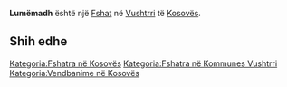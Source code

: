 {{Fshat në Kosovës
 | Emri                = Lumëmadh
| sqi_D_name = Lumëmadh
| sqi_D_FULL_NAME_RO = Lumëmadh
| sqi_D_FULL_NAME_ND_RO = Lumemadh
| sqi_D_SORT_NAME_RG = LUMEMADH
| sqi_D_FULL_NAME_RG = Lumëmadh
| sqi_D_FULL_NAME_ND_RG = Lumemadh
| sqi_V_name = Velikarekë
| sqi_V_FULL_NAME_RO = Velikarekë Lumadh Velikorekë
| sqi_V_FULL_NAME_ND_RO = Velikareke Lumadh Velikoreke
| sqi_V_SORT_NAME_RG = VELIKAREKE LUMADH VELIKOREKE
| sqi_V_FULL_NAME_RG = Velikarekë Lumadh Velikorekë
| sqi_V_FULL_NAME_ND_RG = Velikareke Lumadh Velikoreke
| srp_N_name = Velika Reka
| srp_N_FULL_NAME_RO = Velika Reka
| srp_N_FULL_NAME_ND_RO = Velika Reka
| srp_N_SORT_NAME_RG = VELIKAREKA
| srp_N_FULL_NAME_RG = Velika Reka
| srp_N_FULL_NAME_ND_RG = Velika Reka
| srp_NS_name = Велика Река
| srp_NS_FULL_NAME_RO = Велика Река
| srp_NS_FULL_NAME_ND_RO = Велика Река
| srp_NS_SORT_NAME_RG = ВЕЛИКАРЕКА
| srp_NS_FULL_NAME_RG = Велика Река
| srp_NS_FULL_NAME_ND_RG = Велика Река

 | Emri (Rasa dhanore) = 
 | Figura              = 
 | Shteti              = Kosovo
 | Komuna              = Vushtrri
 | Kodi postar         = 
 | Sipërfaqja          = 

 | Popullsia           = 

 | Regj. i popullsisë  = 
 | Dend. e popullsisë  = 
 | Faqja zyrtare       = 
 <!--- Koordinatat ----> 
 | Gjerësia            = 42.756551
 | Gjatësia            = 21.025931
 | Lartësia            = 
}}
'''Lumëmadh''' është një [[Fshat]] në [[Vushtrri]] të [[Kosovës]].

<!-- == Gjeografia == -->
<!-- == Historia == -->
<!-- == Demografia == -->
== Shih edhe ==
{{Komuna Vushtrri}}
{{Kosovo-Administrata-Cung}}

[[Kategoria:Fshatra në Kosovës]]
[[Kategoria:Fshatra në Kommunes Vushtrri]]
[[Kategoria:Vendbanime në Kosovës]]